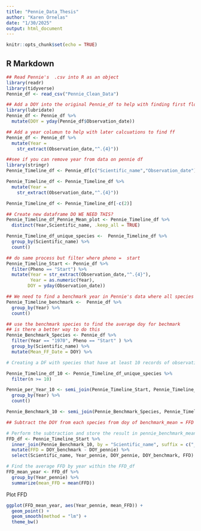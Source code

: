 ```yaml
---
title: "Pennie_Data_Thesis"
author: "Karen Ornelas"
date: "1/30/2025"
output: html_document
---
```


```r
knitr::opts_chunk$set(echo = TRUE)
```

## R Markdown

```r
## Read Pennie's  .csv into R as an object
library(readr)
library(tidyverse)
Pennie_df <- read_csv("Pennie_Clean_Data")
```

```r
## Add a DOY into the original Pennie_df to help with finding first flower data later
library(lubridate)
Pennie_df <- Pennie_df %>%
  mutate(DOY = yday(Pennie_df$Observation_date))

## Add a year columun to help with later calcuations to find ff
Pennie_df <- Pennie_df %>%
  mutate(Year = 
    str_extract(Observation_date,"^.{4}"))
```


```r
##see if you can remove year from data on pennie df
library(stringr)
Pennie_Timeline_df <- Pennie_df[c("Scientific_name","Observation_date")]

Pennie_Timeline_df <- Pennie_Timeline_df %>%
  mutate(Year = 
    str_extract(Observation_date,"^.{4}"))

Pennie_Timeline_df <- Pennie_Timeline_df[-c(2)]

```


```r
## Create new dataframe DO WE NEED THIS?
Pennie_Timeline_df_Pennie_Mean_plot <- Pennie_Timeline_df %>%
  distinct(Year,Scientific_name, .keep_all = TRUE)

```


```r
Pennie_Timeline_df_unique_species <-  Pennie_Timeline_df %>% 
  group_by(Scientific_name) %>%
  count()

```


```r
## do same process but filter where pheno =  start 
Pennie_Timeline_Start <- Pennie_df %>% 
  filter(Pheno == "Start") %>% 
  mutate(Year = str_extract(Observation_date,"^.{4}"),
         Year = as.numeric(Year),
        DOY = yday(Observation_date)) 
```

```r
## We need to find a benchmark year in Pennie's data where all species are accounted for
Pennie_Timeline_benchmark <-  Pennie_df %>% 
  group_by(Year) %>%
  count()

```


```r
## use the benchmark species to find the average doy for bechmark
## is there a better way to do this
Pennie_Benchmark_Species <- Pennie_df %>%
  filter(Year == "1970", Pheno == "Start" ) %>%
  group_by(Scientific_name) %>%
  mutate(Mean_FF_Date = DOY) %>%


```


```r
# Creating a DF with species that have at least 10 records of observation to then be compared the benchmark species 

Pennie_Timeline_df_10 <- Pennie_Timeline_df_unique_species %>% 
  filter(n >= 10)

Pennie_per_Year_10 <- semi_join(Pennie_Timeline_Start, Pennie_Timeline_df_10) %>%
  group_by(Year) %>%
  count()

Pennie_Benchmark_10 <- semi_join(Pennie_Benchmark_Species, Pennie_Timeline_df_10)
```

```r
## Subtract the DOY from each species from doy of benchmark_mean = FFD

# Perform the subtraction and store the result in pennie_benchmark_mean
FFD_df <- Pennie_Timeline_Start %>%
  inner_join(Pennie_Benchmark_10, by = "Scientific_name", suffix = c("_pennie", "_benchmark"))   %>%
  mutate(FFD = DOY_benchmark - DOY_pennie) %>%
  select(Scientific_name, Year_pennie, DOY_pennie, DOY_benchmark, FFD)

# Find the average FFD by year within the FFD_df
FFD_mean_year <- FFD_df %>%
  group_by(Year_pennie) %>%
  summarize(mean_FFD = mean(FFD))
```

Plot FFD 
```r
ggplot(FFD_mean_year, aes(Year_pennie, mean_FFD)) +
  geom_point() +
  geom_smooth(method = "lm") +
  theme_bw()
```


